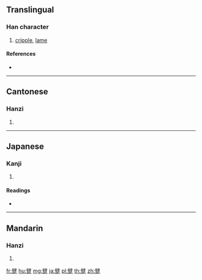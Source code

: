 {{character info/new}}
==Translingual==

===Han character===
{{Han char|rn=157|rad=足|as=13|sn=20|four=70801|canj=SJRYO}}

# [[cripple]], [[lame]]

====References====
* {{Han ref|kx=1234.280|dkj=37913|dj=1707.040|hdz=63745.050|uh=8E84|ud=36484|bh=F4D9|bd=62681}}

----

==Cantonese==

===Hanzi===
{{yue-hanzi|jyut=|y=pik1}}

# {{defn|lang=yue|sort=足13}}

----

==Japanese==

===Kanji===
{{ja-kanji|grade=|rs=足13}}

# {{defn|lang=ja|sort=足13}}

====Readings====
* {{ja-readings|on=[[へき]] (heki)|kun=[[いざり]] (izari)|nanori=}}

----

==Mandarin==

===Hanzi===
{{cmn-hanzi|pin=[[bì]] ([[bi4]])|wg=pi<sup>4</sup>}}

# {{defn|lang=cmn|sort=足13}}

[[fr:躄]]
[[hu:躄]]
[[mg:躄]]
[[ja:躄]]
[[pl:躄]]
[[th:躄]]
[[zh:躄]]